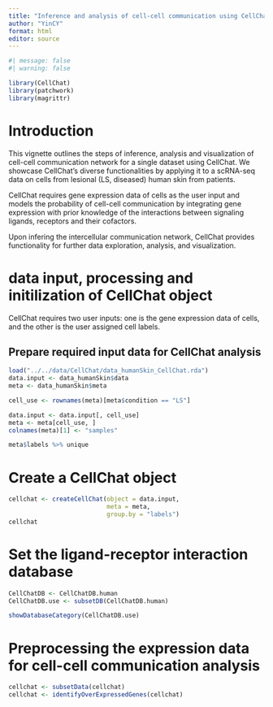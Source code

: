 ```yaml
---
title: "Inference and analysis of cell-cell communication using CellChat"
author: "YinCY"
format: html
editor: source
---
```


```r
#| message: false
#| warning: false

library(CellChat)
library(patchwork)
library(magrittr)
```

# Introduction
This vignette outlines the steps of inference, analysis and visualization of cell-cell communication network for a single dataset using CellChat. We showcase CellChat’s diverse functionalities by applying it to a scRNA-seq data on cells from lesional (LS, diseased) human skin from patients.

CellChat requires gene expression data of cells as the user input and models the probability of cell-cell communication by integrating gene expression with prior knowledge of the interactions between signaling ligands, receptors and their cofactors.

Upon infering the intercellular communication network, CellChat provides functionality for further data exploration, analysis, and visualization.

# data input, processing and initilization of CellChat object
CellChat requires two user inputs: one is the gene expression data of cells, and the other is the user assigned cell labels.

## Prepare required input data for CellChat analysis
```r
load("../../data/CellChat/data_humanSkin_CellChat.rda")
data.input <- data_humanSkin$data
meta <- data_humanSkin$meta

cell_use <- rownames(meta)[meta$condition == "LS"]

data.input <- data.input[, cell_use]
meta <- meta[cell_use, ]
colnames(meta)[1] <- "samples"
```

```r
meta$labels %>% unique
```

# Create a CellChat object
```r
cellchat <- createCellChat(object = data.input,
                           meta = meta, 
                           group.by = "labels")
cellchat
```


# Set the ligand-receptor interaction database
```r
CellChatDB <- CellChatDB.human
CellChatDB.use <- subsetDB(CellChatDB.human)

showDatabaseCategory(CellChatDB.use)
```


# Preprocessing the expression data for cell-cell communication analysis
```r
cellchat <- subsetData(cellchat)
cellchat <- identifyOverExpressedGenes(cellchat)
```






















